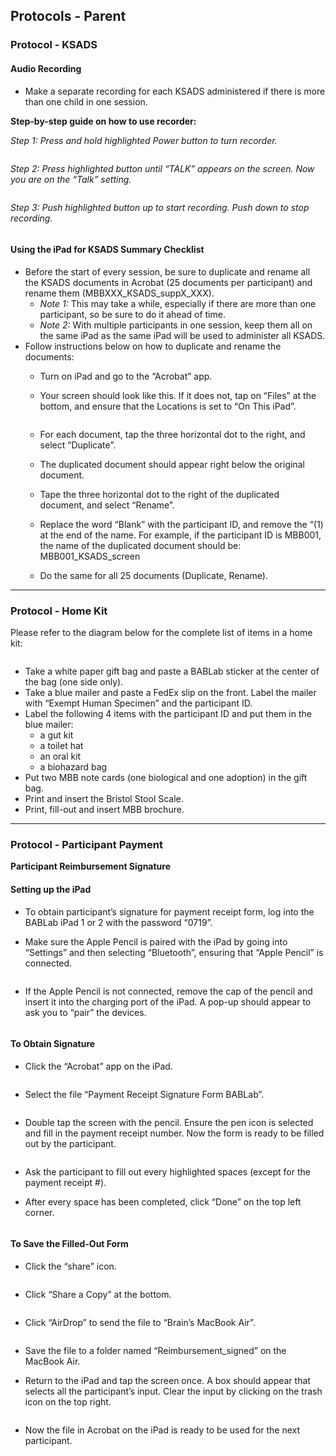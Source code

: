 ## Protocols - Parent 

### Protocol - KSADS

#### Audio Recording

- Make a separate recording for each KSADS administered if there is more than one child in one session.

**Step-by-step guide on how to use recorder:**

*Step 1: Press and hold highlighted Power button to turn recorder.*

![<!--- ksads --->](images/ksads/1.png)

*Step 2: Press highlighted button until "TALK" appears on the screen. Now you are on the "Talk" setting.*

![<!--- ksads --->](images/ksads/2.png)

*Step 3: Push highlighted button up to start recording. Push down to stop recording.*

![<!--- ksads --->](images/ksads/3.png)


#### Using the iPad for KSADS Summary Checklist

- Before the start of every session, be sure to duplicate and rename all the KSADS documents in Acrobat (25 documents per participant) and rename them (MBBXXX_KSADS_suppX_XXX). 
   - *Note 1:* This may take a while, especially if there are more than one participant, so be sure to do it ahead of time.
   - *Note 2:* With multiple participants in one session, keep them all on the same iPad as the same iPad will be used to administer all KSADS.

- Follow instructions below on how to duplicate and rename the documents:
   - Turn on iPad and go to the “Acrobat” app.
   - Your screen should look like this. If it does not, tap on “Files” at the bottom, and ensure that the Locations is set to “On This iPad”.
     
     ![<!--- ksads --->](images/ksads/4.png)
   - For each document, tap the three horizontal dot to the right, and select “Duplicate”.
     ![<!--- ksads --->](images/ksads/5.png)
   - The duplicated document should appear right below the original document.
   - Tape the three horizontal dot to the right of the duplicated document, and select “Rename”.
     ![<!--- ksads --->](images/ksads/6.png)
   - Replace the word “Blank” with the participant ID, and remove the “(1) at the end of the name. For example, if the participant ID is MBB001, the name of the duplicated document should be: MBB001_KSADS_screen
   - Do the same for all 25 documents (Duplicate, Rename).

-------------

### Protocol - Home Kit

Please refer to the diagram below for the complete list of items in a home kit:

![<!--- home_kit --->](images/home_kit/1.jpeg)


- Take a white paper gift bag and paste a BABLab sticker at the center of the bag (one side only).
- Take a blue mailer and paste a FedEx slip on the front. Label the mailer with “Exempt Human Specimen” and the participant ID.
- Label the following 4 items with the participant ID and put them in the blue mailer:
   - a gut kit
   - a toilet hat
   - an oral kit
   - a biohazard bag
- Put two MBB note cards (one biological and one adoption) in the gift bag.
- Print and insert the Bristol Stool Scale. 
- Print, fill-out and insert MBB brochure.

----------

### Protocol - Participant Payment

**Participant Reimbursement Signature**

#### Setting up the iPad


- To obtain participant’s signature for payment receipt form, log into the BABLab iPad 1 or 2 with the password “0719”.
- Make sure the Apple Pencil is paired with the iPad by going into “Settings” and then selecting “Bluetooth”, ensuring that “Apple Pencil” is connected.


   ![<!--- payment --->](images/payment/1.jpeg)
- If the Apple Pencil is not connected, remove the cap of the pencil and insert it into the charging port of the iPad. A pop-up should appear to ask you to “pair” the devices.

    ![<!--- payment --->](images/payment/2.jpeg)


#### To Obtain Signature

- Click the “Acrobat” app on the iPad.

   ![<!--- payment --->](images/payment/3.jpeg)

- Select the file “Payment Receipt Signature Form BABLab”.

   ![<!--- payment --->](images/payment/4.jpeg)
   
- Double tap the screen with the pencil. Ensure the pen icon is selected and fill in the payment receipt number. Now the form is ready to be filled out by the participant. 

    ![<!--- payment --->](images/payment/5.jpeg)

- Ask the participant to fill out every highlighted spaces (except for the payment receipt #).
- After every space has been completed, click “Done” on the top left corner. 

   ![<!--- payment --->](images/payment/6.jpeg)

#### To Save the Filled-Out Form

- Click the “share” icon. 

   ![<!--- payment --->](images/payment/7.jpeg)
 
- Click “Share a Copy” at the bottom.

   ![<!--- payment --->](images/payment/8.jpeg)
   
- Click “AirDrop” to send the file to “Brain’s MacBook Air”.

  ![<!--- payment --->](images/payment/9.jpeg)
  
- Save the file to a folder named “Reimbursement_signed” on the MacBook Air.
- Return to the iPad and tap the screen once. A box should appear that selects all the participant’s input. Clear the input by clicking on the trash icon on the top right.

    ![<!--- payment --->](images/payment/10.jpeg)

- Now the file in Acrobat on the iPad is ready to be used for the next participant. 